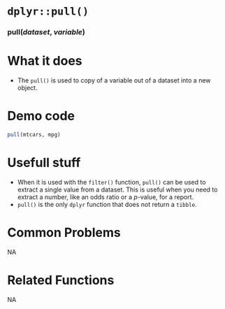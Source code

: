 # [`dplyr::pull()`]{.blue}
 
 
### [pull]{.blue}(*dataset*, *variable*){.center} 
 
# What it does 

+ The [`pull()`]{.blue} is used to copy of a variable out of a dataset into a new object.  
  
 
# Demo code 

```r
pull(mtcars, mpg)
```
  
 
# Usefull stuff 

+ When it is used with the [`filter()`]{.blue} function, [`pull()`]{.blue} can be used to extract a single value from a dataset. This is useful when you need to extract a number,  like an odds ratio or a *p*-value, for a report.
+ [`pull()`]{.blue} is the only [`dplyr`]{.blue} function that does not return a `tibble`.
  
 
# Common Problems 
NA  
 
# Related Functions 
NA  
